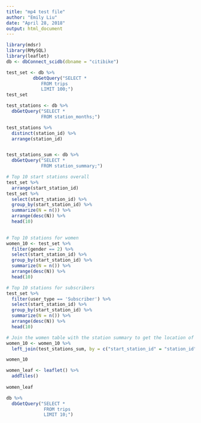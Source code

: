 ```yaml
---
title: "mp4 test file"
author: "Emily Liu"
date: "April 28, 2018"
output: html_document
---
```


```r
library(mdsr)
library(RMySQL)
library(leaflet)
db <- dbConnect_scidb(dbname = "citibike")

```

```r
test_set <- db %>%
          dbGetQuery("SELECT * 
             FROM trips
             LIMIT 100;")
test_set

test_stations <- db %>%
  dbGetQuery("SELECT *
             FROM station_months;")

test_stations %>%
  distinct(station_id) %>%
  arrange(station_id)


test_stations_sum <- db %>%
  dbGetQuery("SELECT *
             FROM station_summary;")
```

```r
# Top 10 start stations overall
test_set %>%
  arrange(start_station_id)
test_set %>% 
  select(start_station_id) %>%
  group_by(start_station_id) %>%
  summarize(N = n()) %>%
  arrange(desc(N)) %>%
  head(10)
  
```
```r
# Top 10 stations for women
women_10 <- test_set %>% 
  filter(gender == 2) %>%
  select(start_station_id) %>%
  group_by(start_station_id) %>%
  summarize(N = n()) %>%
  arrange(desc(N)) %>%
  head(10)

# Top 10 stations for subscribers
test_set %>% 
  filter(user_type == 'Subscriber') %>%
  select(start_station_id) %>%
  group_by(start_station_id) %>%
  summarize(N = n()) %>%
  arrange(desc(N)) %>%
  head(10)
```
```r
# Join the women table with the station summary to get the location of the stations we want
women_10 <- women_10 %>%
  left_join(test_stations_sum, by = c("start_station_id" = "station_id"))

women_10

women_leaf <- leaflet() %>%
  addTiles()
  
women_leaf
```

```r
db %>%
  dbGetQuery("SELECT *
              FROM trips
              LIMIT 10;")
```


